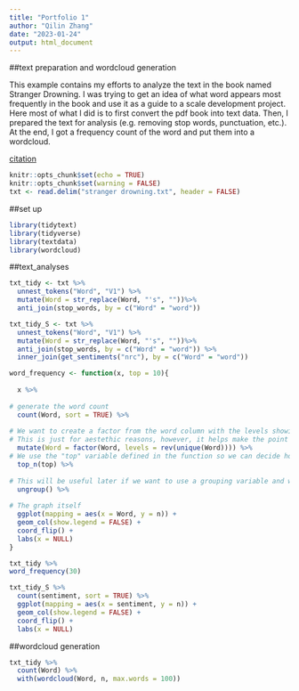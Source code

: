 ```yaml
---
title: "Portfolio 1"
author: "Qilin Zhang"
date: "2023-01-24"
output: html_document
---
```


##text preparation and wordcloud generation

This example contains my efforts to analyze the text in the book named Stranger Drowning. I was trying to get an idea of what word appears most frequently in the book and use it as a guide to a scale development project. Here most of what I did is to first convert the pdf book into text data. Then, I prepared the text for analysis (e.g. removing stop words, punctuation, etc.). At the end, I got a frequency count of the word and put them into a wordcloud. 

[citation](https://www.r-bloggers.com/2021/02/text-analysis-with-r/)

```r
knitr::opts_chunk$set(echo = TRUE)
knitr::opts_chunk$set(warning = FALSE)
txt <- read.delim("stranger drowning.txt", header = FALSE)
```

##set up

```r
library(tidytext)
library(tidyverse)
library(textdata)
library(wordcloud)
```

##text_analyses

```r

txt_tidy <- txt %>%
  unnest_tokens("Word", "V1") %>%
  mutate(Word = str_replace(Word, "'s", ""))%>%
  anti_join(stop_words, by = c("Word" = "word"))

txt_tidy_S <- txt %>%
  unnest_tokens("Word", "V1") %>%
  mutate(Word = str_replace(Word, "'s", ""))%>%
  anti_join(stop_words, by = c("Word" = "word")) %>%
  inner_join(get_sentiments("nrc"), by = c("Word" = "word"))

word_frequency <- function(x, top = 10){
  
  x %>%
    
# generate the word count
  count(Word, sort = TRUE) %>%
  
# We want to create a factor from the word column with the levels showing the most frequent words as top level
# This is just for aestethic reasons, however, it helps make the point
  mutate(Word = factor(Word, levels = rev(unique(Word)))) %>% 
# We use the "top" variable defined in the function so we can decide how many words we want to use 
  top_n(top) %>%
    
# This will be useful later if we want to use a grouping variable and will do nothing if we don't  
  ungroup() %>%
  
# The graph itself
  ggplot(mapping = aes(x = Word, y = n)) +
  geom_col(show.legend = FALSE) +
  coord_flip() +
  labs(x = NULL)
}

txt_tidy %>%
word_frequency(30)

txt_tidy_S %>%
  count(sentiment, sort = TRUE) %>%
  ggplot(mapping = aes(x = sentiment, y = n)) +
  geom_col(show.legend = FALSE) +
  coord_flip() +
  labs(x = NULL)
```

##wordcloud generation

```r
txt_tidy %>%
  count(Word) %>%
  with(wordcloud(Word, n, max.words = 100))
```